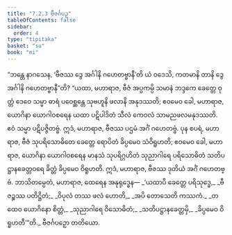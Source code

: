 ```yaml
---
title: "7.2.3 ဗီဇင်္ဂပဉှ"
tableOfContents: false
sidebar:
  order: 4
type: "tipitaka"
basket: "su"
book: "mi"
---
```



<DynamicBreadcrumb />

<Division number="237" book="mi">

<Paragraph number="1715" book="mi">
“ဘန္တေ နာဂသေန, ‘ဗီဇဿ ဒွေ အင်္ဂါနိ ဂဟေတဗ္ဗာနီ’တိ ယံ ဝဒေသိ, ကတမာနိ တာနိ ဒွေ အင်္ဂါနိ ဂဟေတဗ္ဗာနီ”တိ? “ယထာ, မဟာရာဇ, ဗီဇံ အပ္ပကမ္ပိ သမာနံ ဘဒ္ဒကေ ခေတ္တေ ဝုတ္တံ ဒေဝေ သမ္မာ ဓာရံ ပဝေစ္ဆန္တေ သုဗဟူနိ ဖလာနိ အနုဒဿတိ; ဧဝမေဝ ခေါ, မဟာရာဇ, ယောဂိနာ ယောဂါဝစရေန ယထာ ပဋိပါဒိတံ သီလံ ကေဝလံ သာမညဖလမနုဒဿတိ. ဧဝံ သမ္မာ ပဋိပဇ္ဇိတဗ္ဗံ. ဣဒံ, မဟာရာဇ, ဗီဇဿ ပဌမံ အင်္ဂံ ဂဟေတဗ္ဗံ.
</Paragraph>

<Paragraph number="1716" book="mi">
ပုန စပရံ, မဟာရာဇ, ဗီဇံ သုပရိသောဓိတေ ခေတ္တေ ရောပိတံ ခိပ္ပမေဝ သံဝိရူဟတိ; ဧဝမေဝ ခေါ, မဟာရာဇ, ယောဂိနာ ယောဂါဝစရေန မာနသံ သုပရိဂ္ဂဟိတံ သုညာဂါရေ ပရိသောဓိတံ သတိပဋ္ဌာနခေတ္တဝရေ ခိတ္တံ ခိပ္ပမေဝ ဝိရူဟတိ. ဣဒံ, မဟာရာဇ, ဗီဇဿ ဒုတိယံ အင်္ဂံ ဂဟေတဗ္ဗံ. ဘာသိတမ္ပေတံ, မဟာရာဇ, ထေရေန အနုရုဒ္ဓေန—
</Paragraph>

<Paragraph number="1717" type="verses" book="mi">
_‘ယထာပိ ခေတ္တေ ပရိသုဒ္ဓေ,_  
_ဗီဇဉ္စဿ ပတိဋ္ဌိတံ;_  
_ဝိပုလံ တဿ ဖလံ ဟောတိ,_  
_အပိ တောသေတိ ကဿကံ._  

</Paragraph>

<Paragraph number="1718" type="verses" book="mi">
_တထေဝ ယောဂိနော စိတ္တံ,_  
_သုညာဂါရေ ဝိသောဓိတံ;_  
_သတိပဋ္ဌာနခေတ္တမှိ,_  
_ခိပ္ပမေဝ ဝိရူဟတီ’”တိ._  


</Paragraph>
</Division>

<Paragraph number="1719" type="center" book="mi">
ဗီဇင်္ဂပဉှော တတိယော.
</Paragraph>